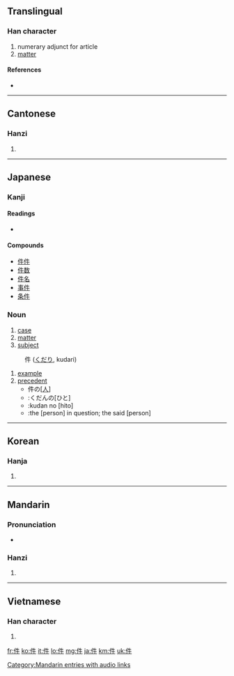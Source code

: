 ==Translingual==

===Han character===
{{Han char|rn=9|rad=人|as=04|sn=6|four=2520<sub>0</sub>|canj=人竹手 (OHQ)}}

# numerary adjunct for article
# [[matter]]

====References====
* {{Han ref|kx=0094.180|dkj=00410|dj=0200.090|hdz=10122.030|uh=4EF6|ud=20214|bh=A5F3|bd=42483}}

----

==Cantonese==

===Hanzi===
{{yue-hanzi|jyut=|y=gin6}}

# {{defn|Cantonese|sort=人04}}

----

==Japanese==

===Kanji===
{{ja-kanji|grade=5|rs=人04}}

====Readings====
* {{ja-readings|on=[[けん]] (ken)|kun=くだり (kudari), [[くだん]] (kudan)}}

====Compounds====
* [[件件]]
* [[件数]]
* [[件名]]
* [[事件]]
* [[条件]]

===Noun===
{{ja-noun|k|hira=けん|rom=ken}}

# [[case]]
# [[matter]]
# [[subject]]
{{ja-noun|k|hira=くだん|rom=kudan}}
: 件 ([[くだり]], kudari)
# [[example]]
# [[precedent]]
#* 件の<nowiki>[</nowiki>[[人]]<nowiki>]</nowiki>
#* :くだんの[ひと]
#* :kudan no [hito]
#* :the [person] in question; the said [person]

----

==Korean==

===Hanja===
{{ko-hanja|hangeul=건|rv=geon|mr=kŏn}}

# {{defn|Korean|sort=人04}}

----

==Mandarin==

===Pronunciation===
* {{audio|zh-jiàn.ogg|audio}}

===Hanzi===
{{cmn-hanzi|pin=[[jiàn]] ([[jian4]])|wg=chien<sup>4</sup>}}

# {{defn|Mandarin|sort=人04}}

[[Category:Mandarin entries with audio links]]

----

==Vietnamese==

===Han character===
{{vi-hantu|[[kiện]], [[kịn]], [[kẹn]]|rs=人04}}

# {{defn|Vietnamese|sort=人04}}

[[fr:件]]
[[ko:件]]
[[it:件]]
[[lo:件]]
[[mg:件]]
[[ja:件]]
[[km:件]]
[[uk:件]]